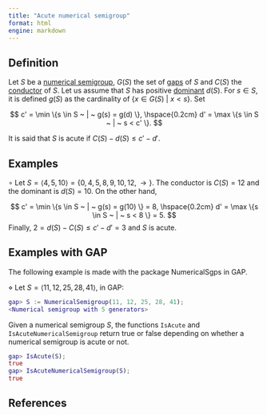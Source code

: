 ```yaml
---
title: "Acute numerical semigroup"
format: html
engine: markdown
---
```


<!-- Definición de Num. Sem. -->

## Definition

Let $S$ be a [numerical semigroup](../Basic-concepts/Numerical-semigroup.qmd), $G(S)$ the set of [gaps](../Basic-concepts/Gap.qmd) of $S$ and $C(S)$ the [conductor](../Basic-concepts/Conductor.qmd) of $S$. Let us assume that $S$ has positive [dominant](../Basic-concepts/Dominant.qmd) $d(S)$. For $s \in S$, it is defined $g(S)$ as the cardinality of $\{x \in G(S) ~ | ~ x < s\}$. Set

$$
c' = \min \{s \in S ~ | ~ g(s) = g(d) \}, \hspace{0.2cm} d' = \max \{s \in S ~ | ~ s < c' \}.
$$

It is said that $S$ is acute if $C(S) - d(S) \le c' - d'$.

## Examples

$\circ$ Let $S = \langle 4, 5, 10 \rangle = \{0, 4, 5, 8, 9, 10, 12, \rightarrow\}$. The conductor is $C(S) = 12$ and the dominant is $d(S) = 10$. On the other hand,

$$
c' = \min \{s \in S ~ | ~ g(s) = g(10) \} = 8, \hspace{0.2cm} d' = \max \{s \in S ~ | ~ s < 8 \} = 5.
$$ Finally, $2 = d(S) - C(S) \le c' - d' = 3$ and $S$ is acute.

## Examples with GAP

The following example is made with the package NumericalSgps in GAP.

$\diamond$ Let $S = \langle 11, 12, 25, 28, 41 \rangle$, in GAP:

``` gap
gap> S := NumericalSemigroup(11, 12, 25, 28, 41);
<Numerical semigroup with 5 generators>
```

Given a numerical semigroup $S$, the functions `IsAcute` and `IsAcuteNumericalSemigroup` return true or false depending on whether a numerical semigroup is acute or not.

``` gap
gap> IsAcute(S);
true
gap> IsAcuteNumericalSemigroup(S);
true
```

## References
